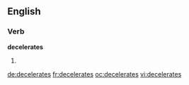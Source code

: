 ==English==

===Verb===
'''decelerates'''

# {{third-person singular of|decelerate}}

[[de:decelerates]]
[[fr:decelerates]]
[[oc:decelerates]]
[[vi:decelerates]]